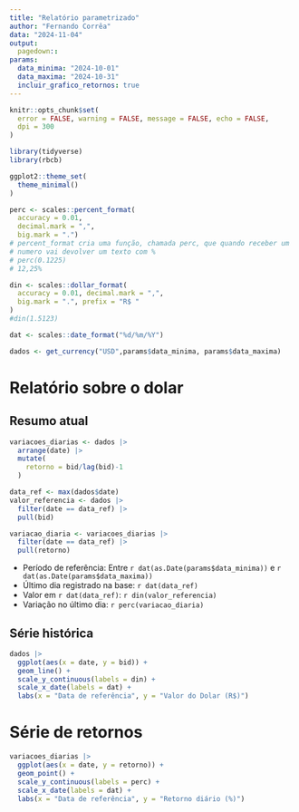 ```yaml
---
title: "Relatório parametrizado"
author: "Fernando Corrêa"
data: "2024-11-04"
output:
  pagedown::
params:
  data_minima: "2024-10-01"
  data_maxima: "2024-10-31"
  incluir_grafico_retornos: true
---
```



```r
knitr::opts_chunk$set(
  error = FALSE, warning = FALSE, message = FALSE, echo = FALSE,
  dpi = 300
)

library(tidyverse)
library(rbcb)

ggplot2::theme_set(
  theme_minimal()
)

perc <- scales::percent_format(
  accuracy = 0.01,
  decimal.mark = ",",
  big.mark = ".")
# percent_format cria uma função, chamada perc, que quando receber um 
# numero vai devolver um texto com %
# perc(0.1225)
# 12,25%

din <- scales::dollar_format(
  accuracy = 0.01, decimal.mark = ",",
  big.mark = ".", prefix = "R$ "
)
#din(1.5123)

dat <- scales::date_format("%d/%m/%Y")

```

```r
dados <- get_currency("USD",params$data_minima, params$data_maxima)
```

# Relatório sobre o dolar

## Resumo atual

```r
variacoes_diarias <- dados |> 
  arrange(date) |> 
  mutate(
    retorno = bid/lag(bid)-1
  )

data_ref <- max(dados$date)
valor_referencia <- dados |> 
  filter(date == data_ref) |>
  pull(bid)

variacao_diaria <- variacoes_diarias |>
  filter(date == data_ref) |> 
  pull(retorno)
```


- Período de referência: Entre `r dat(as.Date(params$data_minima))` e `r dat(as.Date(params$data_maxima))`
- Último dia registrado na base: `r dat(data_ref)`
- Valor em `r dat(data_ref)`: `r din(valor_referencia)`
- Variação no último dia: `r perc(variacao_diaria)`

## Série histórica

```r
dados |> 
  ggplot(aes(x = date, y = bid)) + 
  geom_line() +
  scale_y_continuous(labels = din) +
  scale_x_date(labels = dat) +
  labs(x = "Data de referência", y = "Valor do Dolar (R$)")
```

# Série de retornos

```r
variacoes_diarias |> 
  ggplot(aes(x = date, y = retorno)) + 
  geom_point() +
  scale_y_continuous(labels = perc) +
  scale_x_date(labels = dat) + 
  labs(x = "Data de referência", y = "Retorno diário (%)")
```

